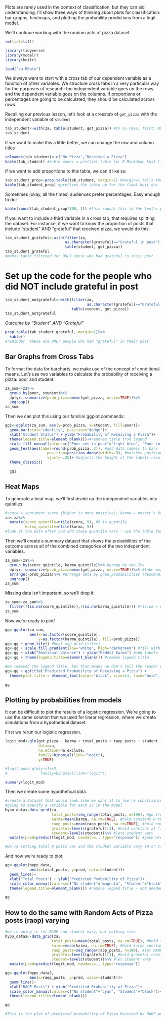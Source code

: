 Plots are rarely used in the context of classification, but they can aid understanding. I'll show three ways of thinking about plots for classification: bar graphs, heatmaps, and plotting the probability predictions from a logit model.

We'll continue working with the random acts of pizza dataset. 
```{r}
rm(list=ls())

library(tidyverse)
library(modelr)
library(knitr)

load("za.RData")
```

We always want to start with a cross tab of our dependent variable as a function of other variables. We structure cross tabs in a very particular way for the purposes of research: the independent variable goes on the rows, and the dependent variable goes on the columns. If proportions or percentages are going to be calculated, they should be calculated across rows. 

Recalling our previous lesson, let's look at a crosstab of `got_pizza` with the independent variable of `student`

```{r}
tab_student<-with(za, table(student, got_pizza)) #IV on rows, first; DV on columns, second
tab_student
```

If we want to make this a little better, we can change the row and column titles

```{r}
colnames(tab_student)<-c("No Pizza","Received a Pizza")
kable(tab_student) #kable makes a prettier table for R Markdown knit files
```

If we want to add proportions to this table, we can it like so:
```{r}
tab_student_prop<-prop.table(tab_student, margin=1) #margin=1 tells the command to make the rows sum to 1; if you did margin=2 it would sum by columns
kable(tab_student_prop) #pretties the table up for the final knit doc
```

Sometimes (okay, all the times) audiences prefer percentages. Easy enough to do:
```{r}
kable(round(tab_student_prop*100, 1)) #this rounds this to the tenths place because of the ,1 at the end (1 place after the decimal); 2 would make it to the hundredths place, etc. etc. 
```

If you want to include a third variable in a cross tab, that requires splitting the dataset. For instance, if we want to know the proportion of posts that include "student" AND "grateful" that received pizza, we would do this:
```{r}
tab_student_grateful<-with(filter(za,
                           as.character(grateful)=="Grateful in post"),
                           table(student, got_pizza))
tab_student_grateful
#makes table filtered for ONLY those who had grateful in their post
```

# Set up the code for the people who did NOT include grateful in post
```{r}
tab_student_notgrateful<-with(filter(za,
                                     as.character(grateful)=="Grateful not in post"), 
                              table(student, got_pizza))
tab_student_notgrateful
```

*Outcome by "Student" AND "Grateful"*
```{r}
prop.table(tab_student_grateful, margin=1)%>%
  kable()
#reminder, these are ONLY people who had "grateful" in their post
```


## Bar Graphs from Cross Tabs

To format the data for barcharts, we make use of the concept of conditional means. Let's use two variables to calculate the probability of receiving a pizza: poor and student. 

```{r}
za_sum<-za%>%
  group_by(poor, student)%>%
  dplyr::summarize(prob_pizza=mean(got_pizza, na.rm=TRUE))%>%
  ungroup()
za_sum
```

Then we can plot this using our familiar ggplot commands:
```{r}
gg1<-ggplot(za_sum, aes(y=prob_pizza, x=student, fill=poor))+
  geom_bar(stat="identity", position="dodge")+ 
  xlab("Student Status") + ylab("Probability of Receiving a Pizza")+ 
  theme(legend.title=element_blank())+#removes title from legend 
  scale_fill_manual(values=c("Poor not in post"="light blue", "Poor in post"="dark green"))+ 
  geom_text(aes(label=round(prob_pizza, 2)), #add data labels to bars
                   position=position_dodge(width=.9), #matches positioning we originally specified above (see line 87); change the width# to adjust
                   vjust=-.25)+ #adjusts the height of the labels relative to the bars
  theme_classic() 

  gg1
```

## Heat Maps

To generate a heat map, we'll first divide up the independent variables into quintiles:

```{r}
#score = sentiment score (higher is more positive); karma = poster's karma on reddit
za<-za%>%
  mutate(score_quintile=ntile(score, 5), #5 is quintile
         karma_quintile=ntile(karma, 5))
#look at the data after you add these quintile vars - use the table function to make sure it worked properly
```

Then we'll create a summary dataset that shows the probabilities of the outcome across all of the combined categories of the two independent variables. 

```{R}
za_sum<-za%>%
  group_by(score_quintile, karma_quintile)%>% #group by two IVs
  dplyr::summarize(prob_pizza=mean(got_pizza, na.rm=TRUE))%>% #take mean of DV by this grouping
  arrange(-prob_pizza)%>% #arrange data by pred.probabilities (descending order)
  ungroup() 
za_sum
```

Missing data isn't important, so we'll drop it. 
```{r}
za_sum<-za_sum%>%
  filter(!(is.na(score_quintile)),!(is.na(karma_quintile))) #!is.na = not missing
za_sum
```

Now we're ready to plot!

```{r}
gg<-ggplot(za_sum,
           aes(x=as.factor(score_quintile),
               y=as.factor(karma_quintile), fill=prob_pizza))
gg<-gg + geom_tile() #heat map grid (tiles)
gg<-gg + scale_fill_gradient(low="white", high="darkgreen") #fill with gradient coloring where lowest probabilities are white and my high are dark green
gg<-gg + xlab("Emotional Valence") + ylab("Reddit Karma") #add labels
gg<-gg + theme(legend.title=element_blank()) #remove legend title

#we removed the legend title, but that means we don't tell the reader what is actually being plotted with our colors; add a title to do this
gg<-gg + ggtitle("Predicted Probability of Receiving a Pizza") + 
  theme(plot.title = element_text(color="black", size=14, face="bold", hjust=.5))

gg
```


## Plotting by probabilities from models

It can be difficult to plot the results of a logistic regression. We're going to use the same solution that we used for linear regression, where we create simulations from a hypothetical dataset. 

First we rerun our logistic regression. 
```{r}
logit_mod<-glm(got_pizza ~ karma + total_posts + raop_posts + student + grateful,
               data=za,
               na.action=na.exclude,
               family=binomial(link="logit"),
               y=TRUE)

#logit_mod<-glm(y~x1+x2,
#               family=binomial(link="logit"))

summary(logit_mod)
```

Then we create some hypothetical data. 

```{r}
#create a dataset that would look like we want it to (we're constraining the data); then run our predictive model in it.
#going to specify a variable for each IV in the model
hypo_data<-data_grid(za, 
                     total_posts=seq_range(total_posts, n=100), #go from min to max of total posts in 100 steps
                     karma=mean(karma, na.rm=TRUE), #hold constant @ the mean of karma
                     raop_posts=mean(raop_posts, na.rm=TRUE), #hold constant @ mean # posts
                     grateful=levels(grateful)[1], #hold constant at first level of grateful; = did not indicate grateful
                     student=levels(student))%>% #lets student vary 
  mutate(pred=predict(logit_mod, newdata=., type="response")) #generate a prediction from our logit model

#we're letting total # posts var and the student variable vary (0 or 1)
```

And now we're ready to plot. 

```{r}
gg<-ggplot(hypo_data,
           aes(x=total_posts, y=pred, color=student))+ 
  geom_line()+ 
  xlab("Total Posts") + ylab("Predicted Probability of Pizza")+ 
  scale_color_manual(values=c("No student"="magenta", "Student"="black"))+ 
  theme(legend.title=element_blank()) #remove legend title - not needed in this case

gg
```

## How to do the same with Random Acts of Pizza posts (raop) varying
```{r}
#we're going to let RAOP and student vary, but nothing else
hypo_data2<-data_grid(za, 
                     total_posts=mean(total_posts, na.rm=TRUE), #hold ttl posts constant
                     karma=mean(karma, na.rm=TRUE), #hold karma constant
                     raop_posts=seq_range(raop_posts, n=100), #let RAOP vary
                     grateful=levels(grateful)[1], #hold grateful constant
                     student=levels(student))%>% #let student vary
  mutate(pred=predict(logit_mod, newdata=., type="response"))
```


```{r}
gg<-ggplot(hypo_data2,
           aes(x=raop_posts, y=pred, color=student))+ 
  geom_line()+ 
  xlab("RAOP Posts") + ylab("Predicted Probability of Pizza")+ 
  scale_color_manual(values=c("No student"="cyan", "Student"="black"))+ 
  theme(legend.title=element_blank())

gg

#This is the plot of predicted probability of Pizza Received by RAOP posts and whether poster was student or not (holding ttl posts, karma, and grateful constant).
```